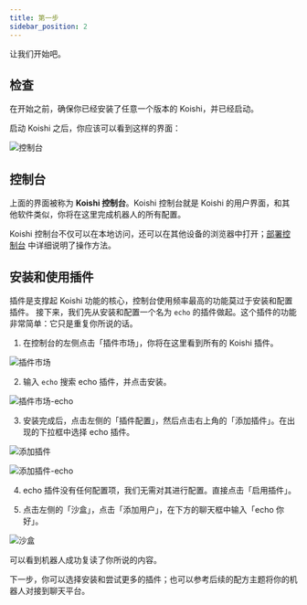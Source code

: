 ```yaml
---
title: 第一步
sidebar_position: 2
---
```



<RecipePre />

让我们开始吧。

## 检查

在开始之前，确保你已经安装了任意一个版本的 Koishi，并已经启动。

启动 Koishi 之后，你应该可以看到这样的界面：

![控制台](console.png)

## 控制台

上面的界面被称为 **Koishi 控制台**。Koishi 控制台就是 Koishi 的用户界面，和其他软件类似，你将在这里完成机器人的所有配置。

Koishi 控制台不仅可以在本地访问，还可以在其他设备的浏览器中打开；[部署控制台](/recipes/4) 中详细说明了操作方法。

## 安装和使用插件

插件是支撑起 Koishi 功能的核心，控制台使用频率最高的功能莫过于安装和配置插件。
接下来，我们先从安装和配置一个名为 `echo` 的插件做起。这个插件的功能非常简单：它只是重复你所说的话。

1. 在控制台的左侧点击「插件市场」，你将在这里看到所有的 Koishi 插件。

![插件市场](market.png)

2. 输入 `echo` 搜索 echo 插件，并点击安装。

![插件市场-echo](market-echo.png)

3. 安装完成后，点击左侧的「插件配置」，然后点击右上角的「添加插件」。在出现的下拉框中选择 echo 插件。

![添加插件](plugins-add.png)

![添加插件-echo](plugins-add-echo.png)

4. echo 插件没有任何配置项，我们无需对其进行配置。直接点击「启用插件」。

5. 点击左侧的「沙盒」，点击「添加用户」，在下方的聊天框中输入「echo 你好」。

![沙盒](sandbox.png)

可以看到机器人成功复读了你所说的内容。

下一步，你可以选择安装和尝试更多的插件；也可以参考后续的配方主题将你的机器人对接到聊天平台。
